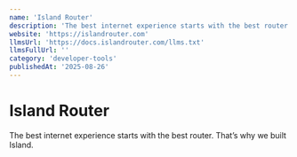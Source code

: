 ```yaml
---
name: 'Island Router'
description: 'The best internet experience starts with the best router. That’s why we built Island.'
website: 'https://islandrouter.com'
llmsUrl: 'https://docs.islandrouter.com/llms.txt'
llmsFullUrl: ''
category: 'developer-tools'
publishedAt: '2025-08-26'
---
```


# Island Router

The best internet experience starts with the best router. That’s why we built Island.
